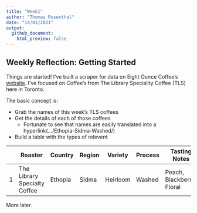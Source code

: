 ```yaml
---
title: "Week1"
author: "Thomas Rosenthal"
date: "14/01/2021"
output:
  github_document:
    html_preview: false
---
```


## Weekly Reflection: Getting Started

Things are started!
I've built a scraper for data on Eight Ounce Coffee's [website](https://eightouncecoffee.ca/). I've focused on Coffee's from The Library Speciality Coffee (TLS) here in Toronto.

The basic concept is:

- Grab the names of this week's TLS coffees
- Get the details of each of those coffees
  - Fortunate to see that names are easily translated into a hyperlink(.../Ethopia-Sidma-Washed/)
- Build a table with the types of relevent 


|       | Roaster                      | Country | Region | Variety  | Process | Tasting Notes             |
|-------|------------------------------|---------|--------|----------|---------|---------------------------|
| 1     | The Library Specialty Coffee | Ethopia | Sidma  | Heirloom | Washed  | Peach, Blackberry, Floral |

More later.